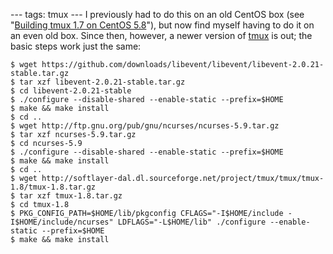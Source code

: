 ---
tags: tmux
---
I previously had to do this on an old CentOS box (see "[[Building tmux 1.7 on CentOS 5.8]]"), but now find myself having to do it on an even old box. Since then, however, a newer version of [[tmux]] is out; the basic steps work just the same:

<pre lang="shell">$ wget https://github.com/downloads/libevent/libevent/libevent-2.0.21-stable.tar.gz
$ tar xzf libevent-2.0.21-stable.tar.gz
$ cd libevent-2.0.21-stable
$ ./configure --disable-shared --enable-static --prefix=$HOME
$ make && make install
$ cd ..
$ wget http://ftp.gnu.org/pub/gnu/ncurses/ncurses-5.9.tar.gz
$ tar xzf ncurses-5.9.tar.gz
$ cd ncurses-5.9
$ ./configure --disable-shared --enable-static --prefix=$HOME
$ make && make install
$ cd ..
$ wget http://softlayer-dal.dl.sourceforge.net/project/tmux/tmux/tmux-1.8/tmux-1.8.tar.gz
$ tar xzf tmux-1.8.tar.gz
$ cd tmux-1.8
$ PKG_CONFIG_PATH=$HOME/lib/pkgconfig CFLAGS="-I$HOME/include -I$HOME/include/ncurses" LDFLAGS="-L$HOME/lib" ./configure --enable-static --prefix=$HOME
$ make && make install</pre>

